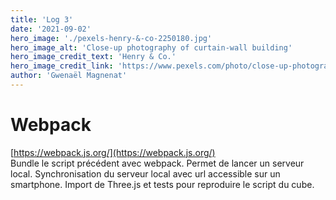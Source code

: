 ```yaml
---
title: 'Log 3'
date: '2021-09-02'
hero_image: './pexels-henry-&-co-2250180.jpg'
hero_image_alt: 'Close-up photography of curtain-wall building'
hero_image_credit_text: 'Henry & Co.'
hero_image_credit_link: 'https://www.pexels.com/photo/close-up-photography-of-curtain-wall-building-2250180/'
author: 'Gwenaël Magnenat'
---
```


# Webpack

[https://webpack.js.org/](https://webpack.js.org/)  
Bundle le script précédent avec webpack.
Permet de lancer un serveur local.
Synchronisation du serveur local avec url accessible sur un smartphone.
Import de Three.js et tests pour reproduire le script du cube.
